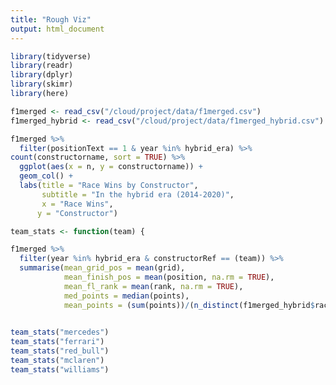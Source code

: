```yaml
---
title: "Rough Viz"
output: html_document
---
```

```r
library(tidyverse)
library(readr)
library(dplyr)
library(skimr)
library(here)
```

```r
f1merged <- read_csv("/cloud/project/data/f1merged.csv")
f1merged_hybrid <- read_csv("/cloud/project/data/f1merged_hybrid.csv")
```


```r
f1merged %>%
  filter(positionText == 1 & year %in% hybrid_era) %>%
count(constructorname, sort = TRUE) %>% 
  ggplot(aes(x = n, y = constructorname)) +
  geom_col() + 
  labs(title = "Race Wins by Constructor",
       subtitle = "In the hybrid era (2014-2020)",
       x = "Race Wins",
      y = "Constructor")
```


```r

team_stats <- function(team) {

f1merged %>%
  filter(year %in% hybrid_era & constructorRef == (team)) %>%
  summarise(mean_grid_pos = mean(grid),
            mean_finish_pos = mean(position, na.rm = TRUE),
            mean_fl_rank = mean(rank, na.rm = TRUE),
            med_points = median(points),
            mean_points = (sum(points))/(n_distinct(f1merged_hybrid$raceId)))}
            

team_stats("mercedes")
team_stats("ferrari")
team_stats("red_bull")
team_stats("mclaren")
team_stats("williams")
```

